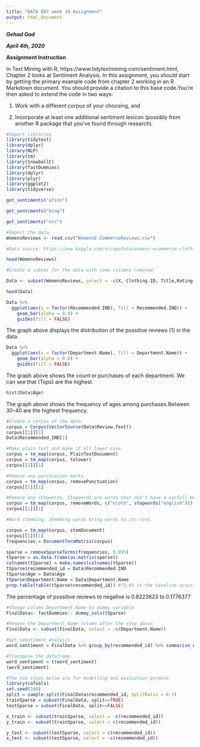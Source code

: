 ---
title: "DATA 607 week 10 Assignment"
output: html_document
---

***Gehad Gad***

***April 4th, 2020***


**Assignment Instruction**

In Text Mining with R, https://www.tidytextmining.com/sentiment.html, 
Chapter 2 looks at Sentiment Analysis.  In this assignment, you should start by getting the primary example code from chapter 2 working in an R Markdown document.  You should provide a citation to this base code.You’re then asked to extend the code in two ways:

1. Work with a different corpus of your choosing, and

2. Incorporate at least one additional sentiment lexicon (possibly from another R package that you’ve found through research).

```{r}
#Import libraries
library(tidytext)
library(dplyr)
library(NLP)
library(tm)
library(SnowballC)
library(fastDummies)
library(dplyr)
library(plyr)
library(ggplot2)
library(tidyverse)

```


```{r}
get_sentiments("afinn")
```




```{r}

get_sentiments("bing")
```




```{r}
get_sentiments("nrc")

```


```{r}
#Import the data.
WomensReviews <- read.csv("WomensE-CommerceReviews.csv")

#Data source: https://www.kaggle.com/nicapotato/womens-ecommerce-clothing-reviews#Womens%20Clothing%20E-Commerce%20Reviews.csv

head(WomensReviews)

```



```{r}
#Create a subset for the data with some columns removed.

Data <- subset(WomensReviews, select = -c(X, Clothing.ID, Title,Rating, Positive.Feedback.Count, Division.Name, Class.Name))

head(Data)

```

```{r}
Data %>%
  ggplot(aes(x = factor(Recommended.IND), fill = Recommended.IND)) +
    geom_bar(alpha = 0.8) +
    guides(fill = FALSE)
```

The graph above displays the distribution of the possitive reviews (1) in the data.

```{r}
Data %>%
  ggplot(aes(x = factor(Department.Name), fill = Department.Name)) +
    geom_bar(alpha = 0.8) +
    guides(fill = FALSE)
```

The graph above shows the count or purchases of each department. We can see that (Tops) are the highest.

```{r}

hist(Data$Age)

```

The graph above shows the frequency of ages among purchases.Between 30-40 are the highest frequency.

```{r}
#Create a corpus of the data.
corpus = Corpus(VectorSource(Data$Review.Text))
corpus[[1]][1]
Data$Recommended_IND[1]

```


```{r}
#Make plain text and make it all lower case.
corpus = tm_map(corpus, PlainTextDocument)
corpus = tm_map(corpus, tolower)
corpus[[1]][1] 
```


```{r}
#Remove any punctuation marks
corpus = tm_map(corpus, removePunctuation)
corpus[[1]][1]
```



```{r}
#Remove any stopwords. Stopwords are words that don't have a usefull meaning such as: (and, then, they, or, etc.)
corpus = tm_map(corpus, removeWords, c("cloth", stopwords("english")))
corpus[[1]][1]  
```




```{r}
#Word stemming. Stemming words bring words to its root.

corpus = tm_map(corpus, stemDocument)
corpus[[1]][1]  
frequencies = DocumentTermMatrix(corpus)
```



```{r}
sparse = removeSparseTerms(frequencies, 0.995)
tSparse = as.data.frame(as.matrix(sparse))
colnames(tSparse) = make.names(colnames(tSparse))
tSparse$recommended_id = Data$Recommended.IND
tSparse$Age = Data$Age
tSparse$Department.Name = Data$Department.Name
prop.table(table(tSparse$recommended_id)) #73.6% is the baseline accuracy
```

The percentage of possitive reviews to negative is 0.8223623 to 0.1776377


```{r}
#Change column Department.Name to dummy variable
FinalData<- fastDummies:: dummy_cols(tSparse)

#Remove the Department.Name column after the step above.
FinalData <- subset(FinalData, select = -c(Department.Name))

#Get semntiment Analysis
word_sentiment = FinalData %>% group_by(recommended_id) %>% summarise_each(funs(sum))

```


```{r}
#Transpose the dataframe.
word_sentiment = t(word_sentiment)
(word_sentiment)
```



```{r}
#The two steps below are for modelling and evaluation purpose.
library(caTools)
set.seed(100)
split = sample.split(FinalData$recommended_id, SplitRatio = 0.7)
trainSparse = subset(FinalData, split==TRUE)
testSparse = subset(FinalData, split==FALSE)

```


```{r}
x_train <- subset(trainSparse, select = -c(recommended_id))
y_train <- subset(trainSparse, select = c(recommended_id))

y_test <- subset(testSparse, select = c(recommended_id))
x_test <- subset(testSparse, select = -c(recommended_id))
```







